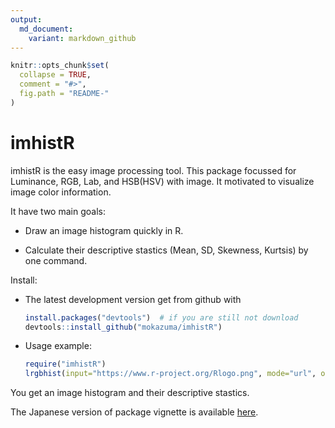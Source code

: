 ```yaml
---
output:
  md_document:
    variant: markdown_github
---
```


<!-- README.md is generated from README.Rmd. Please edit that file -->

```r
knitr::opts_chunk$set(
  collapse = TRUE,
  comment = "#>",
  fig.path = "README-"
)
```

# imhistR

imhistR is the easy image processing tool. This package focussed for Luminance, RGB, Lab, and HSB(HSV) with image. 
It motivated to visualize image color information. 

It have two main goals:

* Draw an image histogram quickly in R.

* Calculate their descriptive stastics (Mean, SD, Skewness, Kurtsis) by one command.

Install:

* The latest development version get from github with

    ```R
    install.packages("devtools")  # if you are still not download
    devtools::install_github("mokazuma/imhistR")
    ```

* Usage example: 

    ```R
    require("imhistR")
    lrgbhist(input="https://www.r-project.org/Rlogo.png", mode="url", output="Rlogo", endoff=TRUE)
    ```

You get an image histogram and their descriptive stastics.

The Japanese version of package vignette is available [here](http://rpubs.com/mokazuma/imhistR).
